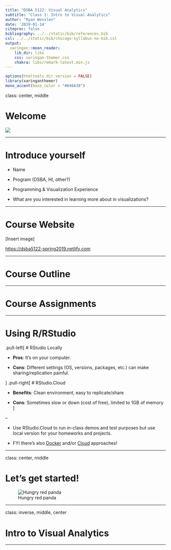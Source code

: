 ```yaml
---
title: "DSBA 5122: Visual Analytics"
subtitle: "Class 1: Intro to Visual Analytics"  
author: "Ryan Wesslen"
date: '2019-01-14'
citeproc: false
bibliography: ../../static/bib/references.bib
csl: ../../static/bib/chicago-syllabus-no-bib.csl
output:
  xaringan::moon_reader:
    lib_dir: libs
    css: xaringan-themer.css
    chakra: libs/remark-latest.min.js
---
```


```r
options(htmltools.dir.version = FALSE)
library(xaringanthemer)
mono_accent(base_color = "#046A38")
```

class: center, middle

# Welcome

![](../../static/images/slides/01-class/welcome.gif)

---

# Introduce yourself

- Name

- Program (DSBA, HI, other?)

- Programming & Visualization Experience

- What are you interested in learning more about in visualizations?

---

# Course Website

[Insert image]

<https://dsba5122-spring2019.netlify.com>

---

# Course Outline

---

# Course Assignments

---

# Using R/RStudio

.pull-left[
# RStudio Locally

- **Pros**: It's on your computer. 

- **Cons**: Different settings (OS, versions, packages, etc.) can make sharing/replication painful.

]
.pull-right[
# RStudio.Cloud

- **Benefits**: Clean environment, easy to replicate/share

- **Cons**: Sometimes slow or down (cost of free), limited to 1GB of memory
]

--

- Use RStudio.Cloud to run in-class demos and test purposes but use local version for your homeworks and projects.

- FYI there's also [Docker](https://ropenscilabs.github.io/r-docker-tutorial/) and/or [Cloud](https://www.andrewheiss.com/blog/2017/04/27/super-basic-practical-guide-to-docker-and-rstudio/) approaches!

---

class: center, middle

# Let's get started!

![Hungry red panda](https://media.giphy.com/media/1BVuXduUzNros/giphy.gif)

---

class: inverse, middle, center

# Intro to Visual Analytics

---



